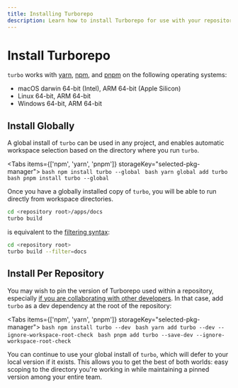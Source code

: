 ```yaml
---
title: Installing Turborepo
description: Learn how to install Turborepo for use with your repository
---
```



# Install Turborepo

`turbo` works with [yarn](https://classic.yarnpkg.com/lang/en/), [npm](https://www.npmjs.com/), and [pnpm](https://pnpm.io/) on the following operating systems:

- macOS darwin 64-bit (Intel), ARM 64-bit (Apple Silicon)
- Linux 64-bit, ARM 64-bit
- Windows 64-bit, ARM 64-bit

## Install Globally

A global install of `turbo` can be used in any project, and enables automatic workspace
selection based on the directory where you run `turbo`.

<Tabs items={['npm', 'yarn', 'pnpm']} storageKey="selected-pkg-manager">
  <Tab>
    ```bash
    npm install turbo --global
    ```
  </Tab>
  <Tab>
    ```bash
    yarn global add turbo
    ```
  </Tab>
  <Tab>
    ```bash
    pnpm install turbo --global
    ```
  </Tab>
</Tabs>

Once you have a globally installed copy of `turbo`, you will be able to run directly from workspace
directories.

```bash
cd <repository root>/apps/docs
turbo build
```

is equivalent to the [filtering syntax](../docs/core-concepts/monorepos/filtering):

```bash
cd <repository root>
turbo build --filter=docs
```

## Install Per Repository

You may wish to pin the version of Turborepo used within a repository, especially [if you are
collaborating with other developers](../docs/core-concepts/remote-caching). In that case, add `turbo` as a dev dependency at the root
of the repository:

<Tabs items={['npm', 'yarn', 'pnpm']} storageKey="selected-pkg-manager">
  <Tab>
    ```bash
    npm install turbo --dev
    ```
  </Tab>
  <Tab>
    ```bash
    yarn add turbo --dev --ignore-workspace-root-check
    ```
  </Tab>
  <Tab>
    ```bash
    pnpm add turbo --save-dev --ignore-workspace-root-check
    ```
  </Tab>
</Tabs>

You can continue to use your global install of `turbo`, which will defer to your local version
if it exists. This allows you to get the best of both worlds: easy scoping to the directory you're working
in while maintaining a pinned version among your entire team.

